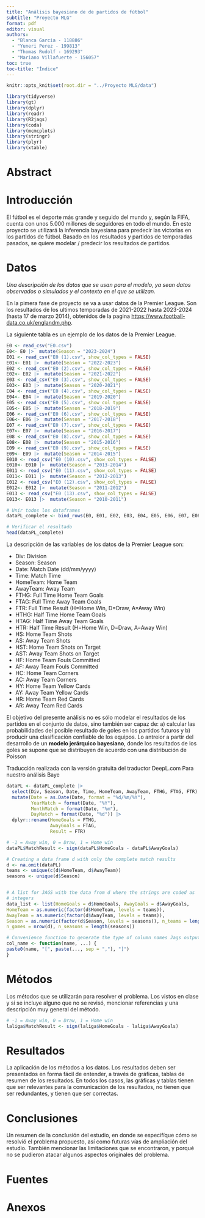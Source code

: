 ```yaml
---
title: "Análisis bayesiano de de partidos de fútbol"
subtitle: "Proyecto MLG"
format: pdf
editor: visual
authors: 
  - "Blanca Garcia - 118886"
  - "Yuneri Perez - 199813"
  - "Thomas Rudolf - 169293"
  - "Mariano Villafuerte - 156057"
toc: true
toc-title: "Índice"
---
```


```r
knitr::opts_knit$set(root.dir = "../Proyecto MLG/data")
```

```r
library(tidyverse)
library(gt)
library(dplyr)
library(readr)
library(R2jags)
library(coda)
library(mcmcplots)
library(stringr)
library(plyr)
library(xtable)
```

\newpage

# Abstract

\newpage

# Introducción

El fútbol es el deporte más grande y seguido del mundo y, según la FIFA, cuenta con unos 5.000 millones de seguidores en todo el mundo. En este proyecto se utilizará la inferencia bayesiana para predecir las victorias en los partidos de fútbol. Basado en los resultados y partidos de temporadas pasados, se quiere modelar / predecir los resultados de partidos.

\newpage

# Datos

*Una descripción de los datos que se usan para el modelo, ya sean datos observados o simulados y el contexto en el que se utilizan.*

En la pimera fase de proyecto se va a usar datos de la Premier League. Son los resultados de los ultimos temporadas de 2021-2022 hasta 2023-2024 (hasta 17 de marzo 2014), obtenidos de la pagina <https://www.football-data.co.uk/englandm.php>.

La siguiente tabla es un ejemplo de los datos de la Premier League.

```r
E0 <- read_csv("E0.csv")
E0<- E0 |>  mutate(Season = "2023-2024")
E01 <- read_csv("E0 (1).csv", show_col_types = FALSE)
E01<- E01 |>  mutate(Season = "2022-2023")
E02 <- read_csv("E0 (2).csv", show_col_types = FALSE)
E02<- E02 |>  mutate(Season = "2021-2022")
E03 <- read_csv("E0 (3).csv", show_col_types = FALSE)
E03<- E03 |>  mutate(Season = "2020-2021")
E04 <- read_csv("E0 (4).csv", show_col_types = FALSE)
E04<- E04 |>  mutate(Season = "2019-2020")
E05 <- read_csv("E0 (5).csv", show_col_types = FALSE)
E05<- E05 |>  mutate(Season = "2018-2019")
E06 <- read_csv("E0 (6).csv", show_col_types = FALSE)
E06<- E06 |>  mutate(Season = "2017-2018")
E07 <- read_csv("E0 (7).csv", show_col_types = FALSE)
E07<- E07 |>  mutate(Season = "2016-2017")
E08 <- read_csv("E0 (8).csv", show_col_types = FALSE)
E08<- E08 |>  mutate(Season = "2015-2016")
E09 <- read_csv("E0 (9).csv", show_col_types = FALSE)
E09<- E09 |>  mutate(Season = "2014-2015")
E010 <- read_csv("E0 (10).csv", show_col_types = FALSE)
E010<- E010 |>  mutate(Season = "2013-2014")
E011 <- read_csv("E0 (11).csv", show_col_types = FALSE)
E011<- E011 |>  mutate(Season = "2012-2013")
E012 <- read_csv("E0 (12).csv", show_col_types = FALSE)
E012<- E012 |>  mutate(Season = "2011-2012")
E013 <- read_csv("E0 (13).csv", show_col_types = FALSE)
E013<- E013 |>  mutate(Season = "2010-2011")

# Unir todos los dataframes
dataPL_complete <- bind_rows(E0, E01, E02, E03, E04, E05, E06, E07, E08, E09, E010, E011, E012, E013)

# Verificar el resultado
head(dataPL_complete)
```

La descripción de las variables de los datos de la Premier League son:

-   Div: Division
-   Season: Season
-   Date: Match Date (dd/mm/yyyy)
-   Time: Match Time
-   HomeTeam: Home Team
-   AwayTeam: Away Team
-   FTHG: Full Time Home Team Goals
-   FTAG: Full Time Away Team Goals
-   FTR: Full Time Result (H=Home Win, D=Draw, A=Away Win)
-   HTHG: Half Time Home Team Goals
-   HTAG: Half Time Away Team Goals
-   HTR: Half Time Result (H=Home Win, D=Draw, A=Away Win)
-   HS: Home Team Shots
-   AS: Away Team Shots
-   HST: Home Team Shots on Target
-   AST: Away Team Shots on Target
-   HF: Home Team Fouls Committed
-   AF: Away Team Fouls Committed
-   HC: Home Team Corners
-   AC: Away Team Corners
-   HY: Home Team Yellow Cards
-   AY: Away Team Yellow Cards
-   HR: Home Team Red Cards
-   AR: Away Team Red Cards

El objetivo del presente análisis no es sólo modelar el resultados de los partidos en el conjunto de datos, sino también ser capaz de: a) calcular las probabilidades del posible resultado de goles en los partidos futuros y b) producir una clasificación confiable de los equipos. Lo antreior a partir del desarrollo de un **modelo jerárquico bayesiano**, donde los resultados de los goles se supone que se distribuyen de acuerdo con una distribución de Poisson

Traducción realizada con la versión gratuita del traductor DeepL.com Para nuestro análisis Baye

```r
dataPL <- dataPL_complete |>
  select(Div, Season, Date, Time, HomeTeam, AwayTeam, FTHG, FTAG, FTR) |>
  mutate(Date = as.Date(Date, format = "%d/%m/%Y"),
         YearMatch = format(Date, "%Y"),
         MonthMatch = format(Date, "%m"),
         DayMatch = format(Date, "%d")) |>
  dplyr::rename(HomeGoals = FTHG, 
                AwayGoals = FTAG, 
                Result = FTR)

# -1 = Away win, 0 = Draw, 1 = Home win
dataPL$MatchResult <- sign(dataPL$HomeGoals - dataPL$AwayGoals)

# Creating a data frame d with only the complete match results
d <- na.omit(dataPL)
teams <- unique(c(d$HomeTeam, d$AwayTeam))
seasons <- unique(d$Season)


# A list for JAGS with the data from d where the strings are coded as
# integers
data_list <- list(HomeGoals = d$HomeGoals, AwayGoals = d$AwayGoals,
HomeTeam = as.numeric(factor(d$HomeTeam, levels = teams)),
AwayTeam = as.numeric(factor(d$AwayTeam, levels = teams)),
Season = as.numeric(factor(d$Season, levels = seasons)), n_teams = length(teams),
n_games = nrow(d), n_seasons = length(seasons))

# Convenience function to generate the type of column names Jags outputs.
col_name <- function(name, ...) {
paste0(name, "[", paste(..., sep = ","), "]")
}
```

\newpage

# Métodos

Los métodos que se utilizarán para resolver el problema. Los vistos en clase y si se incluye alguno que no se revisó, mencionar referencias y una descripción muy general del método.

```r
# -1 = Away win, 0 = Draw, 1 = Home win
laliga$MatchResult <- sign(laliga$HomeGoals - laliga$AwayGoals)

```

\newpage

# Resultados

La aplicación de los métodos a los datos. Los resultados deben ser presentados en forma fácil de entender, a través de gráficas, tablas de resumen de los resultados. En todos los casos, las gráficas y tablas tienen que ser relevantes para la comunicación de los resultados, no tienen que ser redundantes, y tienen que ser correctas.

\newpage

# Conclusiones

Un resumen de la conclusión del estudio, en donde se especifíque cómo se resolvió el problema propuesto, así como futuras vías de ampliación del estudio. También mencionar las limitaciones que se encontraron, y porqué no se pudieron atacar algunos aspectos originales del problema.

\newpage

# Fuentes

\newpage

# Anexos
